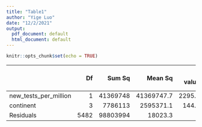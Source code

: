 ```yaml
---
title: "Table1"
author: "Yige Luo"
date: "12/2/2021"
output:
  pdf_document: default
  html_document: default
---
```


```r
knitr::opts_chunk$set(echo = TRUE)
```

|                      |   Df|   Sum Sq|    Mean Sq| F value| Pr(>F)| % variance explained|
|:---------------------|----:|--------:|----------:|-------:|------:|--------------------:|
|new_tests_per_million |    1| 41369748| 41369747.7|  2295.3|      0|                 28.0|
|continent             |    3|  7786113|  2595371.1|   144.0|      0|                  5.3|
|Residuals             | 5482| 98803994|    18023.3|       -|      -|                 66.8|
